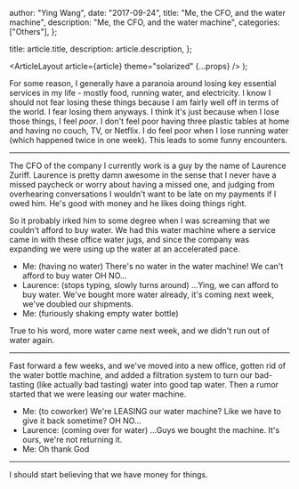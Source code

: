 
  author: "Ying Wang",
  date: "2017-09-24",
  title: "Me, the CFO, and the water machine",
  description: "Me, the CFO, and the water machine",
  categories: ["Others"],
};

  title: article.title,
  description: article.description,
};

  <ArticleLayout article={article} theme="solarized" {...props} />
);

For some reason, I generally have a paranoia around losing key essential services in my life - mostly food, running water, and electricity. I know I should not fear losing these things because I am fairly well off in terms of the world. I fear losing them anyways. I think it's just because when I lose those things, I feel _poor_. I don't feel poor having three plastic tables at home and having no couch, TV, or Netflix. I do feel poor when I lose running water (which happened twice in one week). This leads to some funny encounters.

---

The CFO of the company I currently work is a guy by the name of Laurence Zuriff. Laurence is pretty damn awesome in the sense that I never have a missed paycheck or worry about having a missed one, and judging from overhearing conversations I wouldn't want to be late on my payments if I owed him. He's good with money and he likes doing things right.

So it probably irked him to some degree when I was screaming that we couldn't afford to buy water. We had this water machine where a service came in with these office water jugs, and since the company was expanding we were using up the water at an accelerated pace.

- Me: (having no water) There's no water in the water machine! We can't afford to buy water OH NO...
- Laurence: (stops typing, slowly turns around) ...Ying, we can afford to buy water. We've bought more water already, it's coming next week, we've doubled our shipments.
- Me: (furiously shaking empty water bottle)

True to his word, more water came next week, and we didn't run out of water again.

---

Fast forward a few weeks, and we've moved into a new office, gotten rid of the water bottle machine, and added a filtration system to turn our bad-tasting (like actually bad tasting) water into good tap water. Then a rumor started that we were leasing our water machine.

- Me: (to coworker) We're LEASING our water machine? Like we have to give it back sometime? OH NO...
- Laurence: (coming over for water) ...Guys we bought the machine. It's ours, we're not returning it.
- Me: Oh thank God

---

I should start believing that we have money for things.
